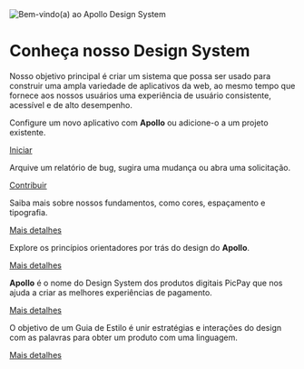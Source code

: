 
<Meta title="Introdução/Bem vindo" />

<img src="/storybook-assets/design-system/storybook/home.png" alt="Bem-vindo(a) ao Apollo Design System" />

#

# Conheça nosso Design System

Nosso objetivo principal é criar um sistema que possa ser usado para construir uma ampla variedade de aplicativos da web, ao mesmo tempo que fornece aos nossos usuários uma experiência de usuário consistente, acessível e de alto desempenho.

<Grid>
<Teaser title="Começando">

Configure um novo aplicativo com **Apollo** ou adicione-o a um projeto existente.

[Iniciar](?path=/story/introdução-começando--page)

</Teaser>

<Teaser title="Contribuindo">

Arquive um relatório de bug, sugira uma mudança ou abra uma solicitação.

[Contribuir](https://picpay.atlassian.net/wiki/spaces/DStim/pages/942473955/Processo+de+colabora+o+Design+System)

</Teaser>

<Teaser title="Design tokens">

Saiba mais sobre nossos fundamentos, como cores, espaçamento e tipografia.

[Mais detalhes](?path=/story/packages-design-tokens--page)

</Teaser>

<Teaser title="Ícones">

Explore os princípios orientadores por trás do design do **Apollo**.

[Mais detalhes](?path=/docs/design-tokens-icons--base)

</Teaser>

<Teaser title="Por que Apollo?">

**Apollo** é o nome do Design System dos produtos digitais PicPay que nos ajuda a criar as melhores experiências de pagamento.

[Mais detalhes](https://zeroheight.com/77bc80ae1/v/latest/p/0040e2-por-que-apollo)

</Teaser>

<Teaser title="Guia de Estilo">

O objetivo de um Guia de Estilo é unir estratégias e interações do design com as palavras para obter um produto com uma linguagem.

[Mais detalhes](https://zeroheight.com/712e9e0e2/p/0454e0-)

</Teaser>
</Grid>
